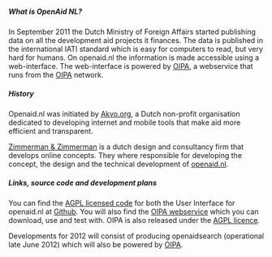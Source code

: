 ===== What is OpenAid NL? =====
In September 2011 the Dutch Ministry of Foreign Affairs started publishing data on all the development aid projects it finances. The data is published in the international IATI standard which is easy for computers to read, but very hard for humans. On openaid.nl the information is made accessible using a web-interface. The web-interface is powered by [[tools:oipa:start|OIPA]], a webservice that runs from the [[tools:oipa:start|OIPA]] network.


===== History =====
Openaid.nl was initiated by [[http://www.akvo.org|Akvo.org]], a Dutch non-profit organisation dedicated to developing internet and mobile tools that make aid more efficient and transparent.

[[http://www.zimmermanzimmerman.nl|Zimmerman & Zimmerman]] is a dutch design and consultancy firm that develops online concepts. They where responsible for developing the concept, the design and the technical development of [[http://www.openaid.nl|openaid.nl]].


===== Links, source code and development plans =====
You can find the [[https://www.gnu.org/licenses/agpl-3.0.html|AGPL licensed code]] for both the User Interface for openaid.nl at [[https://github.com/openaid-IATI/|Github]]. You will also find the [[https://github.com/openaid-IATI/|OIPA webservice]] which you can download, use and test with. OIPA is also released under the [[https://www.gnu.org/licenses/agpl-3.0.html|AGPL licence]].

Developments for 2012 will consist of producing openaidsearch (operational late June 2012) which will also be powered by [[tools:oipa:start|OIPA]].

 